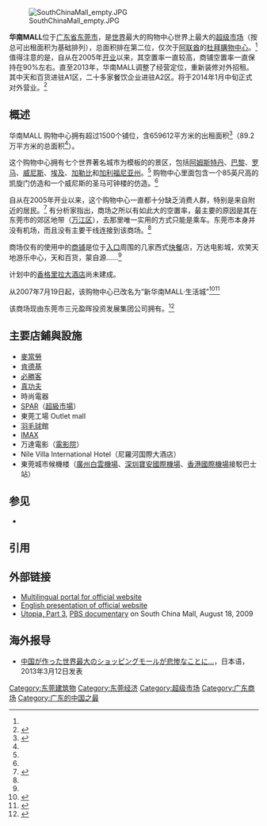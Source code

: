 {{Copy edit|time=2021-06-30T10:24:31+00:00}}
{{infobox shopping mall|
  |image = [[File:NewSouthChinaMall-ArcdeTriomphe.jpg|250px]]<br>[[File:SouthChinaMall.png|250px]]
  | shopping_mall_name = 华南MALL
  | location = {{flagicon|China}} [[中國|中國]][[广东省|广东省]][[东莞市|东莞市]]
  | opening_date = 2005
  | number_of_stores = 1500
  | floor_area = 659,612 m²
  | floor_total_area = 890,000 m²
}}

[[File:SouthChinaMall_empty.JPG|thumb]]

'''华南MALL'''位于[[广东省|广东省]][[东莞市|东莞市]]，是[[世界|世界]]最大的购物中心世界上最大的[[超级市场|超级市场]]（按总可出租面积为基础排列），总面积排在第二位，仅次于[[阿拉伯联合酋长国|阿联酋]]的[[杜拜購物中心|杜拜購物中心]]。<ref name=Forbes/> 值得注意的是，自从在2005年[[开业|开业]]以来，其空置率一直较高，商铺空置率一直保持在90%左右。直至2013年，华南MALL调整了经营定位，重新装修对外招租。其中天和百货进驻A1区，二十多家餐饮企业进驻A2区。将于2014年1月中旬正式对外营业。<ref name="metrooct09">{{cite news | url= http://www.metro.co.uk/money/759187-welcome-to-the-loneliest-shopping-mall-in-the-world | title= Welcome to the loneliest shopping mall in the world | author= Jo Steele | publisher= ''Metro'' | date= October 29, 2009 | accessdate= February 8, 2010 | archive-date= 2010-03-25 | archive-url= https://web.archive.org/web/20100325080637/http://www.metro.co.uk/money/759187-welcome-to-the-loneliest-shopping-mall-in-the-world | dead-url= no }}</ref>

== 概述 ==
华南MALL 购物中心拥有超过1500个铺位，含659612平方米的出租面积<ref name=Forbes>{{cite web |url=http://www.forbes.com/2007/01/09/malls-worlds-largest-biz-cx_tvr_0109malls_slide_2.html |title=The World's Largest Malls |accessdate=2009-09-20 |last=Van Riper |first=Tom |date=2008-01-18 |work=Forbes |archiveurl=https://archive.is/20130103055913/http://www.forbes.com/2007/01/09/malls-worlds-largest-biz-cx_tvr_0109malls_slide_2.html |archivedate=2013-01-03 |deadurl=yes }}</ref>（89.2万平方米的总面积<ref name="nyt2007-04-17"/>）。

这个购物中心拥有七个世界著名城市为模板的的景区，包括[[阿姆斯特丹|阿姆斯特丹]]、[[巴黎|巴黎]]、[[罗马|罗马]]、[[威尼斯|威尼斯]]、[[埃及|埃及]]、[[加勒比地区|加勒比]]和[[加利福尼亚州|加利福尼亚州]]。<ref name="nyt2007-04-17"/>  购物中心里面包含一个85英尺高的凯旋门仿造和一个威尼斯的圣马可钟楼的仿造。<ref name="nyt2007-04-17"/> 

自从在2005年开业以来，这个购物中心一直都十分缺乏消费人群，特别是来自附近的居民。<ref name="thenational">{{cite web |url=http://www.thenational.ae/article/20080612/REVIEW/206990272/1042 |title=Mall of misfortune |accessdate=2008-07-17 |last=Donohue |first=Michael |date=2008-06-12 |work=The National |publisher=Abu Dhabi Media Company |archive-date=2008-07-17 |archive-url=https://web.archive.org/web/20080717093855/http://www.thenational.ae/article/20080612/REVIEW/206990272/1042 |dead-url=no }}</ref> 有分析家{{Who|date=March 2009}}指出，商场之所以有如此大的空置率，最主要的原因是其在东莞市的郊区地带（[[万江区|万江区]]），去那里唯一实用的方式只能是乘车。东莞市本身并没有机场，而且没有主要干线连接到该商场。<ref name="pov"/>

商场仅有的使用中的[[商铺|商铺]]是位于[[入口|入口]]周围的几家西式[[快餐|快餐]]店，万达电影城，欢笑天地游乐中心，天和百货，蒙自源……<ref name="metrooct09"/>

计划中的[[香格里拉酒店|香格里拉大酒店]]尚未建成。

从2007年7月19日起，该购物中心已改名为“新华南MALL·生活城”<ref name="newmall">{{cite web|url=http://dg.focus.cn/news/2009-01-15/607227.html|title=Upcoming Events at the New South China Mall|accessdate=2009-01-15|archive-date=2011-07-07|archive-url=https://web.archive.org/web/20110707031113/http://dg.focus.cn/news/2009-01-15/607227.html|dead-url=yes}}</ref><ref name="newmall1">{{cite web|url=http://news.southcn.com/dishi/dongguan/shehui/content/2007-09/20/content_4248514.htm|title=华南MALL“变脸”突围 昨起变更为新华南MALL·生活城|accessdate=2010-02-13|archive-date=2011-07-20|archive-url=https://web.archive.org/web/20110720144022/http://news.southcn.com/dishi/dongguan/shehui/content/2007-09/20/content_4248514.htm|dead-url=no}}</ref>

该商场现由东莞市三元盈晖投资发展集团公司拥有。<ref name="nyt2007-04-17">{{cite news | url= http://www.nytimes.com/2007/04/17/business/worldbusiness/17iht-mall.4.5321060.html | title= China's mall glut reflects an unbalanced economy | author= Matthew Benjamin and Nipa Piboontanasawat | publisher= ''[[The_New_York_Times|The New York Times]]'' | date= April 17, 2007 | accessdate= February 8, 2010 | archive-date= 2012-02-04 | archive-url= https://web.archive.org/web/20120204185259/http://www.nytimes.com/2007/04/17/business/worldbusiness/17iht-mall.4.5321060.html | dead-url= no }}</ref>

== 主要店鋪與設施 ==
*[[麥當勞|麥當勞]]
*[[肯德基|肯德基]]
*[[必勝客|必勝客]]
*[[真功夫|真功夫]]
*時尚電器
*[[SPAR|SPAR]]（[[超級市場|超級市場]]）
*東莞工場 Outlet mall
*[[羽毛球|羽毛球]]館
*[[IMAX|IMAX]]
*万達電影（[[電影院|電影院]]）
*Nile Villa International Hotel（尼羅河国際大酒店）
*東莞城市候機楼（[[廣州白雲機場|廣州白雲機場]]、[[深圳寶安國際機場|深圳寶安國際機場]]、[[香港國際機場|香港國際機場]]接駁巴士站）

== 参见 ==
* {{tsl|en|List of the world's largest shopping malls|世界上最大的购物中心列表}}

== 引用 ==
{{reflist}}

== 外部链接 ==
* [https://web.archive.org/web/20070809224819/http://www.southchinamall.com.cn/ Multilingual portal for official website]
* [https://web.archive.org/web/20100222122228/http://www.southchinamall.com.cn/english/index1.jsp English presentation of official website]
* [http://www.pbs.org/pov/utopia/ Utopia, Part 3]{{Wayback|url=http://www.pbs.org/pov/utopia/ |date=20100217014600 }}, [[Public_Broadcasting_Service|PBS documentary]] on South China Mall, August 18, 2009

== 海外报导 ==
* [https://web.archive.org/web/20130316063820/http://matome.naver.jp/odai/2136307149651401101 中国が作った世界最大のショッピングモールが悲惨なことに…]，日本语，2013年3月12日发表

{{coord|23|2|15|N|113|43|14|E|type:landmark|display=title}}

[[Category:东莞建筑物|Category:东莞建筑物]]
[[Category:东莞经济|Category:东莞经济]]
[[Category:超级市场|Category:超级市场]]
[[Category:广东商场|Category:广东商场]]
[[Category:广东的中国之最|Category:广东的中国之最]]